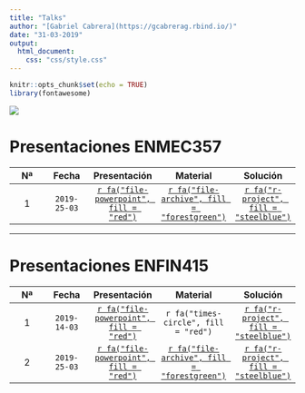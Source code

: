 ```yaml
---
title: "Talks"
author: "[Gabriel Cabrera](https://gcabrerag.rbind.io/)"
date: "31-03-2019"
output: 
  html_document:
    css: "css/style.css"
---
```


```r
knitr::opts_chunk$set(echo = TRUE)
library(fontawesome)
```

![](https://escudouchile.files.wordpress.com/2012/06/logo-facultad-de-economc3ada-y-negocios-universidad-de-chile.png)

# **Presentaciones ENMEC357**
  
<p>  
                                                                                                                                                                 
|Nª   |Fecha       |Presentación                                                           |Material                                                                                                   |Solución                                                                                              | 
|:---:|:---:       |:---:                                                                  |:---:                                                                                                      |:---:                                                                                                 |
|1    |`2019-25-03`|[`r fa("file-powerpoint", fill = "red")`](xaringan/enmec_t1/index.html)|[`r fa("file-archive", fill = "forestgreen")`](https://www.dropbox.com/s/mmil33cylowumkz/material.zip?dl=1)|[`r fa("r-project", fill = "steelblue")`](https://www.dropbox.com/s/gjr3cvgphlue3at/solution.zip?dl=1)|


---

# **Presentaciones ENFIN415**

<p>                 
 
|Nª   |Fecha       |Presentación                                                        |Material                                                                                                   |Solución                                                                                             |
|:---:|:---:       |:---:                                                               |:---:                                                                                                      |:---:                                                                                                |  
|1    |`2019-14-03`|[`r fa("file-powerpoint", fill = "red")`](beamer/enfin_t1/index.pdf)|`r fa("times-circle", fill = "red")`                                                                       |[`r fa("r-project", fill = "steelblue")`](https://www.dropbox.com/s/n5y23tgtjkp82yp/script_t1.R?dl=1)| 
|2    |`2019-25-03`|[`r fa("file-powerpoint", fill = "red")`](beamer/enfin_t2/index.pdf)|[`r fa("file-archive", fill = "forestgreen")`](https://www.dropbox.com/s/arpjstf934w1v9d/material.zip?dl=1)|[`r fa("r-project", fill = "steelblue")`](https://www.dropbox.com/s/3kjy65jgvzis3ab/script_t2.R?dl=1)| 

